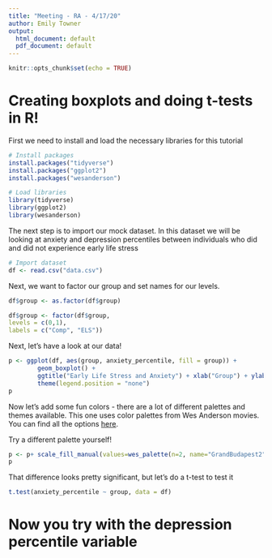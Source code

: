```yaml
---
title: "Meeting - RA - 4/17/20"
author: Emily Towner
output:
  html_document: default
  pdf_document: default
---
```


```r
knitr::opts_chunk$set(echo = TRUE)
```

# Creating boxplots and doing t-tests in R!

First we need to install and load the necessary libraries for this tutorial

```r
# Install packages
install.packages("tidyverse")
install.packages("ggplot2")
install.packages("wesanderson")
```

```r
# Load libraries
library(tidyverse)
library(ggplot2)
library(wesanderson)
```

The next step is to import our mock dataset. In this dataset we will be looking at anxiety and depression percentiles between individuals who did and did not experience early life stress
```r
# Import dataset
df <- read.csv("data.csv")
```

Next, we want to factor our group and set names for our levels.
```r
df$group <- as.factor(df$group)

df$group <- factor(df$group,
levels = c(0,1),
labels = c("Comp", "ELS"))
```

Next, let's have a look at our data!
```r
p <- ggplot(df, aes(group, anxiety_percentile, fill = group)) +
        geom_boxplot() + 
        ggtitle("Early Life Stress and Anxiety") + xlab("Group") + ylab("Anxiety Percentile") +
        theme(legend.position = "none")
p
```

Now let's add some fun colors - there are a lot of different palettes and themes available. This one uses color palettes from Wes Anderson movies. You can find all the options [here](https://github.com/karthik/wesanderson). 

Try a different palette yourself!

```r
p <- p+ scale_fill_manual(values=wes_palette(n=2, name="GrandBudapest2"))
p
```

That difference looks pretty significant, but let's do a t-test to test it

```r
t.test(anxiety_percentile ~ group, data = df)
```

# Now you try with the depression percentile variable